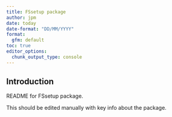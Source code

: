 ```yaml
---
title: FSsetup package
author: jpm
date: today
date-format: "DD/MM/YYYY"
format:
  gfm: default
toc: true
editor_options:
  chunk_output_type: console
---
```


## Introduction
README for FSsetup package.

This should be edited manually with key info about the package.

